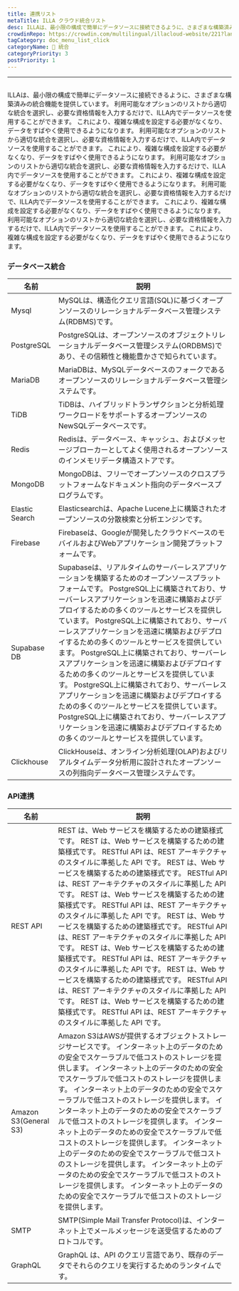 ```yaml
---
title: 連携リスト
metaTitle: ILLA クラウド統合リスト
desc: ILLAは、最小限の構成で簡単にデータソースに接続できるように、さまざまな構築済みの統合機能を提供しています。
crowdinRepo: https://crowdin.com/multilingual/illacloud-website/221?languages=ja&filter=basic&value=0
tagCategory: doc_menu_list_click
categoryName: 🔨 統合
categoryPriority: 3
postPriority: 1
---
```


* * *

## <h2 hidden>統合リスト</h2>

ILLAは、最小限の構成で簡単にデータソースに接続できるように、さまざまな構築済みの統合機能を提供しています。 利用可能なオプションのリストから適切な統合を選択し、必要な資格情報を入力するだけで、ILLA内でデータソースを使用することができます。 これにより、複雑な構成を設定する必要がなくなり、データをすばやく使用できるようになります。 利用可能なオプションのリストから適切な統合を選択し、必要な資格情報を入力するだけで、ILLA内でデータソースを使用することができます。 これにより、複雑な構成を設定する必要がなくなり、データをすばやく使用できるようになります。 利用可能なオプションのリストから適切な統合を選択し、必要な資格情報を入力するだけで、ILLA内でデータソースを使用することができます。 これにより、複雑な構成を設定する必要がなくなり、データをすばやく使用できるようになります。 利用可能なオプションのリストから適切な統合を選択し、必要な資格情報を入力するだけで、ILLA内でデータソースを使用することができます。 これにより、複雑な構成を設定する必要がなくなり、データをすばやく使用できるようになります。 利用可能なオプションのリストから適切な統合を選択し、必要な資格情報を入力するだけで、ILLA内でデータソースを使用することができます。 これにより、複雑な構成を設定する必要がなくなり、データをすばやく使用できるようになります。

### データベース統合

| 名前             | 説明                                                                                                                                                                                                                                                                                                                                                                                                                                     |
| -------------- | -------------------------------------------------------------------------------------------------------------------------------------------------------------------------------------------------------------------------------------------------------------------------------------------------------------------------------------------------------------------------------------------------------------------------------------- |
| Mysql          | MySQLは、構造化クエリ言語(SQL)に基づくオープンソースのリレーショナルデータベース管理システム(RDBMS)です。                                                                                                                                                                                                                                                                                                                                                                          |
| PostgreSQL     | PostgreSQLは、オープンソースのオブジェクトリレーショナルデータベース管理システム(ORDBMS)であり、その信頼性と機能豊かさで知られています。                                                                                                                                                                                                                                                                                                                                                          |
| MariaDB        | MariaDBは、MySQLデータベースのフォークであるオープンソースのリレーショナルデータベース管理システムです。                                                                                                                                                                                                                                                                                                                                                                             |
| TiDB           | TiDBは、ハイブリッドトランザクションと分析処理ワークロードをサポートするオープンソースのNewSQLデータベースです。                                                                                                                                                                                                                                                                                                                                                                          |
| Redis          | Redisは、データベース、キャッシュ、およびメッセージブローカーとしてよく使用されるオープンソースのインメモリデータ構造ストアです。                                                                                                                                                                                                                                                                                                                                                                    |
| MongoDB        | MongoDBは、フリーでオープンソースのクロスプラットフォームなドキュメント指向のデータベースプログラムです。                                                                                                                                                                                                                                                                                                                                                                               |
| Elastic Search | Elasticsearchは、Apache Lucene上に構築されたオープンソースの分散検索と分析エンジンです。                                                                                                                                                                                                                                                                                                                                                                              |
| Firebase       | Firebaseは、Googleが開発したクラウドベースのモバイルおよびWebアプリケーション開発プラットフォームです。                                                                                                                                                                                                                                                                                                                                                                           |
| Supabase DB    | Supabaseは、リアルタイムのサーバーレスアプリケーションを構築するためのオープンソースプラットフォームです。 PostgreSQL上に構築されており、サーバーレスアプリケーションを迅速に構築およびデプロイするための多くのツールとサービスを提供しています。 PostgreSQL上に構築されており、サーバーレスアプリケーションを迅速に構築およびデプロイするための多くのツールとサービスを提供しています。 PostgreSQL上に構築されており、サーバーレスアプリケーションを迅速に構築およびデプロイするための多くのツールとサービスを提供しています。 PostgreSQL上に構築されており、サーバーレスアプリケーションを迅速に構築およびデプロイするための多くのツールとサービスを提供しています。 PostgreSQL上に構築されており、サーバーレスアプリケーションを迅速に構築およびデプロイするための多くのツールとサービスを提供しています。 |
| Clickhouse     | ClickHouseは、オンライン分析処理(OLAP)およびリアルタイムデータ分析用に設計されたオープンソースの列指向データベース管理システムです。                                                                                                                                                                                                                                                                                                                                                             |

### API連携

| 名前                    | 説明                                                                                                                                                                                                                                                                                                                                                                                                                                                                                                                                                                                 |
| --------------------- | ---------------------------------------------------------------------------------------------------------------------------------------------------------------------------------------------------------------------------------------------------------------------------------------------------------------------------------------------------------------------------------------------------------------------------------------------------------------------------------------------------------------------------------------------------------------------------------- |
| REST API              | REST は、Web サービスを構築するための建築様式です。 REST は、Web サービスを構築するための建築様式です。 RESTful API は、REST アーキテクチャのスタイルに準拠した API です。 REST は、Web サービスを構築するための建築様式です。 RESTful API は、REST アーキテクチャのスタイルに準拠した API です。 REST は、Web サービスを構築するための建築様式です。 RESTful API は、REST アーキテクチャのスタイルに準拠した API です。 REST は、Web サービスを構築するための建築様式です。 RESTful API は、REST アーキテクチャのスタイルに準拠した API です。 REST は、Web サービスを構築するための建築様式です。 RESTful API は、REST アーキテクチャのスタイルに準拠した API です。 REST は、Web サービスを構築するための建築様式です。 RESTful API は、REST アーキテクチャのスタイルに準拠した API です。 REST は、Web サービスを構築するための建築様式です。 RESTful API は、REST アーキテクチャのスタイルに準拠した API です。 |
| Amazon S3(General S3) | Amazon S3はAWSが提供するオブジェクトストレージサービスです。 インターネット上のデータのための安全でスケーラブルで低コストのストレージを提供します。 インターネット上のデータのための安全でスケーラブルで低コストのストレージを提供します。 インターネット上のデータのための安全でスケーラブルで低コストのストレージを提供します。 インターネット上のデータのための安全でスケーラブルで低コストのストレージを提供します。 インターネット上のデータのための安全でスケーラブルで低コストのストレージを提供します。 インターネット上のデータのための安全でスケーラブルで低コストのストレージを提供します。 インターネット上のデータのための安全でスケーラブルで低コストのストレージを提供します。 インターネット上のデータのための安全でスケーラブルで低コストのストレージを提供します。                                                                                                                                                                               |
| SMTP                  | SMTP(Simple Mail Transfer Protocol)は、インターネット上でメールメッセージを送受信するためのプロトコルです。                                                                                                                                                                                                                                                                                                                                                                                                                                                                                                            |
| GraphQL               | GraphQL は、API のクエリ言語であり、既存のデータでそれらのクエリを実行するためのランタイムです。                                                                                                                                                                                                                                                                                                                                                                                                                                                                                                                             |
